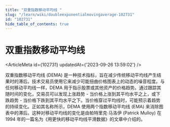```yaml
---
title: "双重指数移动平均线 "
slug: "/learn/wiki/doubleexponentialmovingaverage-102731"
id: "102731"
hide_table_of_contents: true
---
```



# 双重指数移动平均线 

<ArticleMeta id={102731} updatedAt={'2023-09-26 13:59:02'} />
<div className='border-solid border-b border-t-0 my-4 border-[var(--ifm-color-gray-300)]' />

双重指数移动平均线 (DEMA) 是一种技术指标，旨在减少传统移动平均线产生结果时的滞后。技术交易员使用它来减少可能扭曲价格图表上的动态的噪音程度。与任何移动平均线一样，DEMA 用于指示股票或其他资产的价格趋势。通过跟踪其随时间的变化，交易员可以发现上涨趋势 - 当价格上涨到其平均水平之上，或下跌趋势 - 当价格下跌到其平均水平之下。当价格穿过平均线时，可能预示着趋势的持续变化。正如其名称所示，DEMA 使用两个指数移动平均线 (EMA) 来消除图表中的滞后。这种对移动平均线的变化是由帕特里克·马洛伊 (Patrick Mulloy) 在 1994 年的一篇名为《用更快的移动平均线平滑数据》的文章中介绍的。
